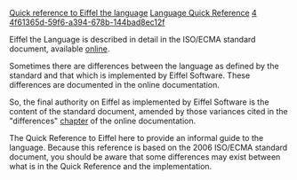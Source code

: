 [[Property:title|Quick reference to Eiffel the language]]
[[Property:link_title|Language Quick Reference]]
[[Property:weight|4]]
[[Property:uuid|4f61365d-59f6-a394-678b-144bad8ec12f]]
{{UnderConstruction}}



Eiffel the Language is described in detail in the ISO/ECMA standard document, available [http://www.ecma-international.org/publications/standards/Ecma-367.htm online]. 

Sometimes there are differences between the language as defined by the standard and that which is implemented by Eiffel Software. These differences are documented in the online documentation.

So, the final authority on Eiffel as implemented by Eiffel Software is the content of the standard document, amended by those variances cited in the "differences" [[Differences between standard ECMA-367 and Eiffel Software implementation|chapter]] of the online documentation. 

The Quick Reference to Eiffel here to provide an informal guide to the language. Because this reference is based on the 2006 ISO/ECMA standard document, you should be aware that some differences may exist between what is in the Quick Reference and the implementation.




